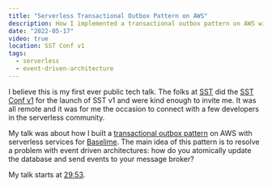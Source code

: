```yaml
---
title: "Serverless Transactional Outbox Pattern on AWS"
description: How I implemented a transactional outbox pattern on AWS with serverless services 
date: "2022-05-17"
video: true
location: SST Conf v1
tags:
  - serverless
  - event-driven-architecture
---
```



I believe this is my first ever public tech talk. The folks at [SST](https://sst.dev/) did the [SST Conf v1](https://v1conf.sst.dev/) for the launch of SST v1 and were kind enough to invite me. It was all remote and it was for me the occasion to connect with a few developers in the serverless community.

My talk was about how I built a [transactional outbox pattern](https://microservices.io/patterns/data/transactional-outbox.html) on AWS with serverless services for [Baselime](https://baselime.io). The main idea of this pattern is to resolve a problem with event driven architectures: how do you atomically update the database and send events to your message broker?

My talk starts at [29:53](https://youtu.be/6FzLjpMYcu8?t=1793).

<BlogYoutubeVideo embed='6FzLjpMYcu8'></BlogYoutubeVideo>
